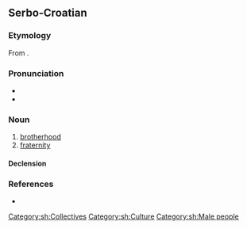 ==Serbo-Croatian==

===Etymology===
From {{m|sh|brȁt}}.

===Pronunciation===
* {{IPA|sh|/brǎtstʋo/}}
* {{hyphenation|sh|brat|stvo}}

===Noun===
{{sh-noun|g=n|head=bràtstvo}}

# [[brotherhood]]
# [[fraternity]]

====Declension====
{{sh-decl-noun
|bratstvo|bratstva
|bratstva|brȁtstāvā / brátstvā
|bratstvu|bratstvima
|bratstvo|bratstva
|bratstvo|bratstva
|bratstvu|bratstvima
|bratstvom|bratstvima
}}

===References===
* {{R:sh:HJP|f19uWRY%3D}}

[[Category:sh:Collectives]]
[[Category:sh:Culture]]
[[Category:sh:Male people]]